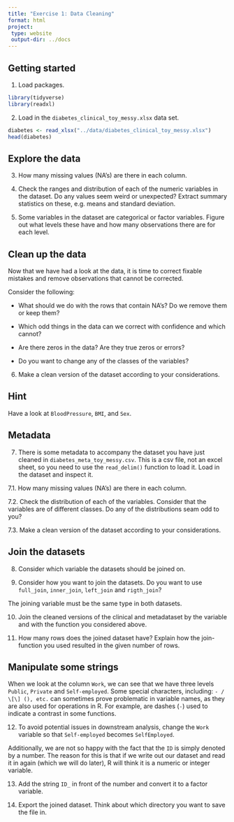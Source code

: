 ```yaml
---
title: "Exercise 1: Data Cleaning"
format: html
project:
 type: website
 output-dir: ../docs
---
```


## Getting started

1.  Load packages.

```r
library(tidyverse)
library(readxl)
```

2.  Load in the `diabetes_clinical_toy_messy.xlsx` data set.

```r
diabetes <- read_xlsx("../data/diabetes_clinical_toy_messy.xlsx")
head(diabetes)
```

## Explore the data

3.  How many missing values (NA's) are there in each column.

4.  Check the ranges and distribution of each of the numeric variables in the dataset. Do any values seem weird or unexpected? Extract summary statistics on these, e.g. means and standard deviation.

5.  Some variables in the dataset are categorical or factor variables. Figure out what levels these have and how many observations there are for each level.

## Clean up the data

Now that we have had a look at the data, it is time to correct fixable mistakes and remove observations that cannot be corrected.

Consider the following:

-   What should we do with the rows that contain NA's? Do we remove them or keep them?

-   Which odd things in the data can we correct with confidence and which cannot?

-   Are there zeros in the data? Are they true zeros or errors?

-   Do you want to change any of the classes of the variables?

6.  Make a clean version of the dataset according to your considerations.

::: {.callout-tip collapse="true"}
## Hint

Have a look at `BloodPressure`, `BMI`, and `Sex`.
:::

## Metadata

7.  There is some metadata to accompany the dataset you have just cleaned in `diabetes_meta_toy_messy.csv`. This is a csv file, not an excel sheet, so you need to use the `read_delim()` function to load it. Load in the dataset and inspect it.

7.1. How many missing values (NA's) are there in each column.

7.2. Check the distribution of each of the variables. Consider that the variables are of different classes. Do any of the distributions seam odd to you?

7.3. Make a clean version of the dataset according to your considerations.

## Join the datasets

8.  Consider which variable the datasets should be joined on.

9.  Consider how you want to join the datasets. Do you want to use `full_join`, `inner_join`, `left_join` and `rigth_join`?

The joining variable must be the same type in both datasets.

10. Join the cleaned versions of the clinical and metadataset by the variable and with the function you considered above.

11. How many rows does the joined dataset have? Explain how the join-function you used resulted in the given number of rows.

## Manipulate some strings

When we look at the column `Work`, we can see that we have three levels `Public`, `Private` and `Self-employed`. Some special characters, including: `- / \[\] (), etc.` can sometimes prove problematic in variable names, as they are also used for operations in R. For example, are dashes (`-`) used to indicate a contrast in some functions.

12. To avoid potential issues in downstream analysis, change the `Work` variable so that `Self-employed` becomes `SelfEmployed`.

Additionally, we are not so happy with the fact that the `ID` is simply denoted by a number. The reason for this is that if we write out our dataset and read it in again (which we will do later), R will think it is a numeric or integer variable.

13. Add the string `ID_` in front of the number and convert it to a factor variable.

14. Export the joined dataset. Think about which directory you want to save the file in.
